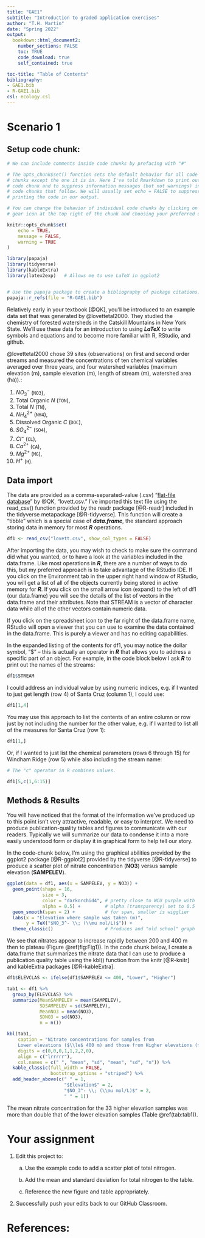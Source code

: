 ```yaml
---
title: "GAE1"
subtitle: "Introduction to graded application exercises"
author: "T.H. Martin"
date: "Spring 2022"
output:
  bookdown::html_document2:
    number_sections: FALSE
    toc: TRUE
    code_download: true
    self_contained: true

toc-title: "Table of Contents"
bibliography:
- GAE1.bib
- R-GAE1.bib
csl: ecology.csl
---
```


# Scenario 1

## Setup code chunk:

```r
# We can include comments inside code chunks by prefacing with "#"

# The opts_chunk$set() function sets the default behavior for all code
# chunks except the one it is in. Here I've told Rmarkdown to print out the 
# code chunk and to suppress information messages (but not warnings) in the
# code chunks that follow. We will usually set echo = FALSE to suppress
# printing the code in our output.

# You can change the behavior of individual code chunks by clicking on the 
# gear icon at the top right of the chunk and choosing your preferred options.

knitr::opts_chunk$set(
	echo = TRUE,
	message = FALSE,
	warning = TRUE
)

library(papaja)
library(tidyverse)
library(kableExtra)
library(latex2exp)   # Allows me to use LaTeX in ggplot2


# Use the papaja package to create a bibliography of package citations:
papaja::r_refs(file = "R-GAE1.bib")

```

Relatively early in your textbook [@QK], you'll be introduced to an example data set that was generated by @lovettetal2000. They studied the chemistry of forested watersheds in the Catskill Mountains in New York State. We'll use these data for an introduction to using ***LaTeX*** to write symbols and equations and to become more familiar with R, RStudio, and github.

@lovettetal2000 chose 39 sites (observations) on first and second order streams and measured the concentrations of ten chemical variables averaged over three years, and four watershed variables (maximum elevation (m), sample elevation (m), length of stream (m), watershed area (ha)).:

1.  $NO_3^-$ (`NO3`),
2.  Total Organic $N$ (`TON`),
3.  Total $N$ (`TN`),
4.  $NH_4^{2+}$ (`NH4`),
5.  Dissolved Organic $C$ (`DOC`),
6.  $SO_4^{2-}$ (`SO4`),
7.  $Cl^-$ (`CL`),
8.  $Ca^{2+}$ (`CA`),
9.  $Mg^{2+}$ (`MG`),
10. $H^+$ (`H`).

## Data import

The data are provided as a comma-separated-value (.csv) "[flat-file database](https://en.wikipedia.org/wiki/Flat-file_database)" by @QK, "lovett.csv." I've imported this text file using the read_csv() function provided by the readr package [@R-readr] included in the tidyverse metapackage [@R-tidyverse]. This function will create a "tibble" which is a special case of ***data.frame***, the standard approach storing data in memory for most ***R*** operations.

```r
df1 <- read_csv("lovett.csv", show_col_types = FALSE)
```

After importing the data, you may wish to check to make sure the command did what you wanted, or to have a look at the variables included in the data.frame. Like most operations in ***R***, there are a number of ways to do this, but my preferred approach is to take advantage of the RStudio IDE. If you click on the Environment tab in the upper right hand window of RStudio, you will get a list of all of the objects currently being stored in active memory for ***R***. If you click on the small arrow icon (expand) to the left of df1 (our data.frame) you will see the details of the list of vectors in the data.frame and their attributes. Note that STREAM is a vector of character data while all of the other vectors contain numeric data.

If you click on the spreadsheet icon to the far right of the data.frame name, RStudio will open a viewer that you can use to examine the data contained in the data.frame. This is purely a viewer and has no editing capabilities.

In the expanded listing of the contents for df1, you may notice the dollar symbol, "\$" -- this is actually an operator in ***R*** that allows you to address a specific part of an object. For example, in the code block below I ask ***R*** to print out the names of the streams:

```r
df1$STREAM
```

I could address an individual value by using numeric indices, e.g. if I wanted to just get length (row 4) of Santa Cruz (column 1), I could use:

```r
df1[1,4]
```

You may use this approach to list the contents of an entire column or row just by not including the number for the other value, e.g. if I wanted to list all of the measures for Santa Cruz (row 1):

```r
df1[1,]
```

Or, if I wanted to just list the chemical parameters (rows 6 through 15) for Windham Ridge (row 5) while also including the stream name:

```r
# The "c" operator in R combines values.

df1[5,c(1,6:15)]
```

## Methods & Results

You will have noticed that the format of the information we've produced up to this point isn't very attractive, readable, or easy to interpret. We need to produce publication-quality tables and figures to communicate with our readers. Typically we will summarize our data to condense it into a more easily understood form or display it in graphical form to help tell our story.

In the code-chunk below, I'm using the graphical abilities provided by the ggplot2 package [@R-ggplot2] provided by the tidyverse [@R-tidyverse] to produce a scatter plot of nitrate concentration (**NO3**) versus sample elevation (**SAMPELEV**).

```r

ggplot(data = df1, aes(x = SAMPELEV, y = NO3)) +
  geom_point(shape = 16, 
             size = 3,
             color = "darkorchid4", # pretty close to WCU purple with 
             alpha = 0.5) +         # alpha (transparency) set to 0.5
  geom_smooth(span = 2) +           # for span, smaller is wigglier
  labs(x = "Elevation where sample was taken (m)",
       y = TeX("$NO_3^- \\; (\\mu mol/L)$")) +
  theme_classic()                   # Produces and "old school" graph
```

We see that nitrates appear to increase rapidly between 200 and 400 m then to plateau (Figure \@ref(fig:Fig1)). In the code chunk below, I create a data.frame that summarizes the nitrate data that I can use to produce a publication quality table using the kbl() function from the knitr [@R-knitr] and kableExtra packages [@R-kableExtra].

```r
df1$ELEVCLAS <- ifelse(df1$SAMPELEV <= 400, "Lower", "Higher")

tab1 <- df1 %>%
  group_by(ELEVCLAS) %>%
  summarize(MeanSAMPELEV = mean(SAMPELEV),
            SDSAMPELEV = sd(SAMPELEV),
            MeanNO3 = mean(NO3),
            SDNO3 = sd(NO3),
            n = n())

kbl(tab1,
    caption = "Nitrate concentrations for samples from 
    Lower elevations ($\\le$ 400 m) and those from Higher elevations (> 400 m).",
    digits = c(0,0,0,1,1,2,2,0),
    align = c("lrrrrr"),
    col.names = c(" ", "mean", "sd", "mean", "sd", "n")) %>%
  kable_classic(full_width = FALSE,
                bootstrap_options = "striped") %>%
  add_header_above(c(" " = 1, 
                     "$Elevation$" = 2, 
                     "$NO_3^- \\; (\\mu mol/L)$" = 2,
                     " " = 1)) 
```

The mean nitrate concentration for the 33 higher elevation samples was more than double that of the lower elevation samples (Table \@ref(tab:tab1)).

# Your assignment

1.  Edit this project to:

    a.  Use the example code to add a scatter plot of total nitrogen.

    b.  Add the mean and standard deviation for total nitrogen to the table.

    c.  Reference the new figure and table appropriately.

2.  Successfully push your edits back to our GitHub Classroom.

# References:
